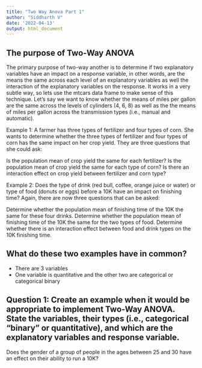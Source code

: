 ```yaml
---
title: "Two Way Anova Part 1"
author: "Siddharth V"
date: '2022-04-13'
output: html_document
---
```


## The purpose of Two-Way ANOVA
The primary purpose of two-way another is to determine if two explanatory variables have an impact on a response variable, in other words, are the means the same across each level of an explanatory variables as well the interaction of the explanatory variables on the response. It works in a very subtle way, so lets use the mtcars data frame to make sense of this technique. Let’s say we want to know whether the means of miles per gallon are the same across the levels of cylinders (4, 6, 8) as well as the the means of miles per gallon across the transmission types (i.e., manual and automatic).

Example 1: A farmer has three types of fertilizer and four types of corn. She wants to determine whether the three types of fertilizer and four types of corn has the same impact on her crop yield. They are three questions that she could ask:

Is the population mean of crop yield the same for each fertilizer?
Is the population mean of crop yield the same for each type of corn?
Is there an interaction effect on crop yield between fertilizer and corn type?

Example 2: Does the type of drink (red bull, coffee, orange juice or water) or type of food (donuts or eggs) before a 10K have an impact on finishing time? Again, there are now three questions that can be asked:

Determine whether the population mean of finishing time of the 10K the same for these four drinks.
Determine whether the population mean of finishing time of the 10K the same for the two types of food.
Determine whether there is an interaction effect between food and drink types on the 10K finishing time.

## What do these two examples have in common?
- There are 3 variables
- One variable is quantitative and the other two are categorical or categorical binary

## Question 1: Create an example when it would be appropriate to implement Two-Way ANOVA. State the variables, their types (i.e., categorical “binary” or quantitative), and which are the explanatory variables and response variable.
Does the gender of a group of people in the ages between 25 and 30 have an effect on their ability to run a 10K?




